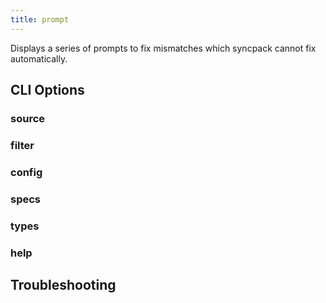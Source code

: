 ```yaml
---
title: prompt
---
```



Displays a series of prompts to fix mismatches which syncpack cannot fix automatically.

## CLI Options

### source

<SourceOption command="prompt" />

### filter

<FilterOption command="prompt" />

### config

<ConfigOption command="prompt" />

### specs

<SpecsOption command="prompt" />

### types

<TypesOption command="prompt" />

### help

<HelpOption command="prompt" />

## Troubleshooting

<LogLevelOption command="prompt" />
